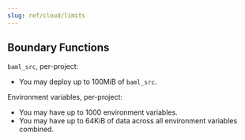 ```yaml
---
slug: ref/cloud/limits
---
```


## Boundary Functions

`baml_src`, per-project:

- You may deploy up to 100MiB of `baml_src`.

Environment variables, per-project:

- You may have up to 1000 environment variables.
- You may have up to 64KiB of data across all environment variables combined.

